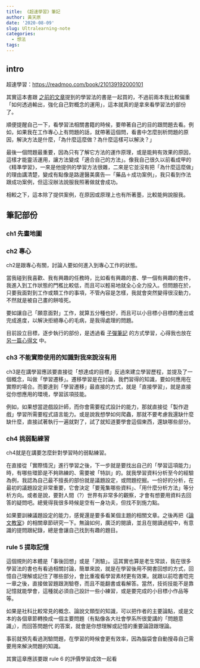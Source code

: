 ```yaml
---
title: 《超速學習》筆記
author: 黃天原
date: '2020-08-09'
slug: Ultralearning-note
categories:
  - 想法
tags:
---
```


## intro 
超速學習：<https://readmoo.com/book/210139192000101>  


其實這本書跟 [之前的文章](https://deadfate.rbind.io/2020/08/01/how-to-learning-and-how-to-write/)提到的學習法的書是一起買的，不過前兩本我比較偏重「如何透過輸出，強化自己對概念的運用」，這本就真的是拿來看學習法的部份了。

順便提醒自己一下，看學習法相關書籍的時候，要帶著自己的目的跟問題去看。例如，如果我在工作專心上有問題的話，就帶著這個問，看書中怎麼剖析問題的原因，解決方法是什麼，「為什麼這麼做？為什麼這樣可以解決？」  

最後一個問題最重要，因為只有了解它方法的運作原理，或是能夠有效果的原因，這樣才能靈活運用，讓方法變成「適合自己的方法」。像我自己很久以前看成甲的《精準學習》，一來是他提供的學習方法很雜，二來是它並沒有把「為什麼這麼做」的理由講清楚，變成有點像是路邊醫美廣告—「藥品＋成功案例」，我只看到作法跟成功案例，但這沒辦法說服我照著做就會成功。  

相較之下，這本除了提供案例，在原因或原理上也有所著墨，比較能夠說服我。  


## 筆記部份  

### ch1 先畫地圖

### ch2 專心  
ch2是跟專心有關，討論人要如何進入到專心工作的狀態。  

當我碰到我喜歡、我有興趣的任務時，比如看有興趣的書、學一個有興趣的套件，我進入到工作狀態的門檻比較低，而且可以輕易地就全心全力投入。但問題在於，只要我面對到工作或類工作的事項，不管內容是怎樣，我就會突然變得很沒動力，不然就是被自己畫的餅噎死。

要如讓自己「願意面對」工作，就算五分種也好，而且可以小目標小目標的產出或完成進度，以解決拒絕專心的毛病，是我得處理的問題。  

目前設立目標，逐步執行的部份，是透過看 [子彈筆記](http://moo.im/a/fqyLRV) 的方式學習，心得我也放在 [另一篇心得文](https://deadfate.rbind.io/2021/03/22/goal-management/) 中。

### ch3 不能實際使用的知識對我來說沒有用  
ch3是在講學習應該要直接從「想達成的目標」反過來建立學習歷程，並提及了一個概念，叫做「學習遷移」。遷移學習是在討論，我們習得的知識，要如何應用在實際的場合。而要達到「學習遷移」最直接的方式，就是「直接學習」，就是直接從你想應用的環境，學習該項技能。  

例如，如果想當遊戲設計師，而你會需要程式設計的能力，那就直接從「製作遊戲」學習所需要程式語言能力。或是說我想學如何爬蟲，那就不要考慮我還缺什麼缺什麼，直接試著執行一遍就對了，試了就知道要學會這個東西，還缺哪些部分。  

### ch4 挑弱點練習
ch4就是在講要怎麼針對學習時的弱點練習。 

在直接從「實際情況」進行學習之後，下一步就是要找出自己的「學習這項能力」時，有哪些環節是不夠熟練的、需要被「特訓」的。就我學習資料分析至今的經驗為例，我認為自己最不擅長的部份就是議題設定，或問題挖掘。一份好的分析，在最初的議題設定非常重要，它會決定「要蒐集哪些資料」、「用什麼分析方法」等分析方向。或者是說，要對人間（?）世界有非常多的觀察，才會有想要用資料去回答的疑問吧。總覺得我很多時候是空有一身功夫，但找不到施力點。  

如果要訓練議題設定的能力，感覺還是要多看某個主題的相關文章。之後再把《[論文教室](https://www.books.com.tw/products/0010819459)》的相關章節研究一下。無論如何，廣泛的閱讀，並且在閱讀過程中，有意識的提問跟紀錄，總是會讓自己找到有趣的題目。  

### rule 5 提取記憶

這個規則的本體是「事後回想」或是「測驗」。這其實也算是老生常談，我在很多學習法的書也有看過相關討論，簡單來說，就是在學習後用不開書回想的方式，回憶自己理解或記住了哪些部分，會比重複看學習素材更有效果。就跟以前唸書唸完一章之後，直接做習題跟測驗卷，而且不能翻書或看解答。當然，技術技能不是靠記憶就能學會，這種就必須自己設計一些小練習，或是要完成的小目標小作品等等。  

如果是社科比較常見的概念、論說文類型的知識，可以把作者的主要論點，或是文本的各個章節轉換成一個主要問題（有點像各大社會學系所很愛講的「問題意識」），而回答問題代
的答案，就會是你想理解或記憶的重要論證跟理論。

事前就預先看過測驗問題，在學習的時候會更有效率，因為腦袋會自動搜尋自己需要用來解決問題的知識。

其實這章應該要跟 rule 6 的評價學習成效一起看